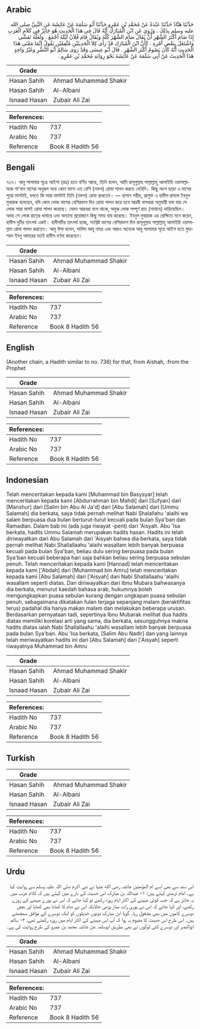 ## Arabic


<div dir="rtl" lang="ar" style={{fontSize:'larger',backgroundColor:'#f8f9fa',padding:20}}>
حَدَّثَنَا هَنَّادٌ حَدَّثَنَا عَبْدَةُ عَنْ مُحَمَّدِ بْنِ عَمْرٍو حَدَّثَنَا أَبُو سَلَمَةَ عَنْ عَائِشَةَ عَنِ النَّبِيِّ صلى الله عليه وسلم بِذَلِكَ ‏.‏ وَرُوِيَ عَنِ ابْنِ الْمُبَارَكِ أَنَّهُ قَالَ فِي هَذَا الْحَدِيثِ هُوَ جَائِزٌ فِي كَلاَمِ الْعَرَبِ إِذَا صَامَ أَكْثَرَ الشَّهْرِ أَنْ يُقَالَ صَامَ الشَّهْرَ كُلَّهُ وَيُقَالُ قَامَ فُلاَنٌ لَيْلَهُ أَجْمَعَ ‏.‏ وَلَعَلَّهُ تَعَشَّى وَاشْتَغَلَ بِبَعْضِ أَمْرِهِ ‏.‏ كَأَنَّ ابْنَ الْمُبَارَكِ قَدْ رَأَى كِلاَ الْحَدِيثَيْنِ مُتَّفِقَيْنِ يَقُولُ إِنَّمَا مَعْنَى هَذَا الْحَدِيثِ أَنَّهُ كَانَ يَصُومُ أَكْثَرَ الشَّهْرِ ‏.‏ قَالَ أَبُو عِيسَى وَقَدْ رَوَى سَالِمٌ أَبُو النَّضْرِ وَغَيْرُ وَاحِدٍ هَذَا الْحَدِيثَ عَنْ أَبِي سَلَمَةَ عَنْ عَائِشَةَ نَحْوَ رِوَايَةِ مُحَمَّدِ بْنِ عَمْرٍو ‏.‏
</div>
<div style={{backgroundColor:'#f8f9fa',padding:20, marginBottom: 10}}><table> <thead> <tr> <th>Grade</th> <th></th> </tr> </thead> <tbody> <tr><td>Hasan Sahih</td><td>Ahmad Muhammad Shakir</td></tr><tr><td>Hasan Sahih</td><td>Al-Albani</td></tr><tr><td>Isnaad Hasan</td><td>Zubair Ali Zai</td></tr></tbody></table><table> <thead> <tr> <th>References:</th> <th></th> </tr> </thead> <tbody><tr><td>Hadith No</td><td>737</td></tr><tr><td>Arabic No</td><td>737</td></tr><tr><td>Reference</td><td>Book 8 Hadith 56</td></tr></tbody></table></div>

## Bengali


<div dir="ltr" lang="bn" style={{fontSize:'larger',backgroundColor:'#f8f9fa',padding:20}}>
৭৩৭। আবু সালামার সূত্রে আইশা (রাঃ) হতে বর্ণিত আছে, তিনি বলেন, আমি রাসূলুল্লাহ সাল্লাল্লাহু আলাইহি ওয়াসাল্লামকে শা'বান মাসের অনুরূপ অন্য কোন মাসে এত বেশি (নফল) রোযা পালন করতে দেখিনি। কিছু অংশ ছাড়া এ মাসের পুরো মাসটাই, বলতে কি সারা মাসটাই তিনি (নফল) রোযা রাখতেন। — হাসান সহীহ, প্রাগুক্ত এ হাদীস প্রসঙ্গে ইবনুল মুবারাক বলেছেন, যদি কোন লোক মাসের বেশিরভাগ দিন রোযা পালন করে তবে আরবী বাগধারা অনুযায়ী বলা যায় সে লোক সারা মাসই রোযা পালন করেছে। যেমন আরবরা বলে থাকে, অমুক লোক সম্পূর্ণ রাত (নামাযে) দাড়িয়েছিল। অথচ সে লোক রাতের খাবারে এবং অন্যান্য প্রয়োজনে কিছু সময় ব্যয় করেছে। ইবনুল মুবারাক এর প্রেক্ষিতে মনে করেন, হাদীস দুটির তাৎপর্য একই। হাদীসটির তাৎপর্য হচ্ছে, সংশ্লিষ্ট মাসের বেশিরভাগ দিন রাসূলুল্লাহ সাল্লাল্লাহু আলাইহি ওয়াসাল্লাম রোযা পালন করতেন। আবু ঈসা বলেন, সালিম আবূ নাযর এবং আরও অনেকে আবু সালামার সূত্রে আইশ হতে মুহাম্মাদ ইবনু আমরের মতই হাদীস বর্ণনা করেছেন।
</div>
<div style={{backgroundColor:'#f8f9fa',padding:20, marginBottom: 10}}><table> <thead> <tr> <th>Grade</th> <th></th> </tr> </thead> <tbody> <tr><td>Hasan Sahih</td><td>Ahmad Muhammad Shakir</td></tr><tr><td>Hasan Sahih</td><td>Al-Albani</td></tr><tr><td>Isnaad Hasan</td><td>Zubair Ali Zai</td></tr></tbody></table><table> <thead> <tr> <th>References:</th> <th></th> </tr> </thead> <tbody><tr><td>Hadith No</td><td>737</td></tr><tr><td>Arabic No</td><td>737</td></tr><tr><td>Reference</td><td>Book 8 Hadith 56</td></tr></tbody></table></div>

## English


<div dir="ltr" lang="en" style={{fontSize:'larger',backgroundColor:'#f8f9fa',padding:20}}>
(Another chain, a Hadith similar to no. 736) for that, from Aishah, :from the Prophet
</div>
<div style={{backgroundColor:'#f8f9fa',padding:20, marginBottom: 10}}><table> <thead> <tr> <th>Grade</th> <th></th> </tr> </thead> <tbody> <tr><td>Hasan Sahih</td><td>Ahmad Muhammad Shakir</td></tr><tr><td>Hasan Sahih</td><td>Al-Albani</td></tr><tr><td>Isnaad Hasan</td><td>Zubair Ali Zai</td></tr></tbody></table><table> <thead> <tr> <th>References:</th> <th></th> </tr> </thead> <tbody><tr><td>Hadith No</td><td>737</td></tr><tr><td>Arabic No</td><td>737</td></tr><tr><td>Reference</td><td>Book 8 Hadith 56</td></tr></tbody></table></div>

## Indonesian


<div dir="ltr" lang="id" style={{fontSize:'larger',backgroundColor:'#f8f9fa',padding:20}}>
Telah menceritakan kepada kami [Muhammad bin Basysyar] telah menceritakan kepada kami [Abdurrahman bin Mahdi] dari [Sufyan] dari [Manshur] dari [Salim bin Abu Al Ja'd] dari [Abu Salamah] dari [Ummu Salamah] dia berkata, saya tidak pernah melihat Nabi Shalallahu 'alaihi wa salam berpuasa dua bulan berturut-turut kecuali pada bulan Sya'ban dan Ramadlan. Dalam bab ini (ada juga riwayat -pent) dari 'Aisyah. Abu 'Isa berkata, hadits Ummu Salamah merupakan hadits hasan. Hadits ini telah diriwayatkan dari Abu Salamah dari 'Aisyah bahwa dia berkata, saya tidak pernah melihat Nabi Shallallaahu 'alaihi wasallam lebih banyak berpuasa kecuali pada bulan Sya'ban, beliau dulu sering berpuasa pada bulan Sya'ban kecuali beberapa hari saja bahkan beliau sering berpuasa sebulan penuh. Telah menceritakan kepada kami [Hannad] telah menceritakan kepada kami ['Abdah] dari [Muhammad bin Amru] telah menceritakan kepada kami [Abu Salamah] dari ['Aisyah] dari Nabi Shallallaahu 'alaihi wasallam seperti diatas. Dan diriwayatkan dari Ibnu Mubara bahwasanya dia berkata, menurut kaedah bahasa arab, hukumnya boleh mengungkapkan puasa sebulan kurang dengan ungkapan puasa sebulan penuh, sebagaimana dikatakan fulan terjaga sepanjang malam (beraktifitas terus) padahal dia hanya makan malam dan melakukan beberapa urusan. Berdasarkan pernyataan tadi, sepertinya Ibnu Mubarak melihat dua hadits diatas memiliki korelasi arti yang sama, dia berkata, sesungguhnya makna hadits diatas ialah Nabi Shallallaahu 'alaihi wasallam lebih banyak berpuasa pada bulan Sya'ban. Abu 'Isa berkata, [Salim Abu Nadlr] dan yang lainnya telah meriwayatkan hadits ini dari [Abu Salamah] dari ['Aisyah] seperti riwayatnya Muhammad bin Amru
</div>
<div style={{backgroundColor:'#f8f9fa',padding:20, marginBottom: 10}}><table> <thead> <tr> <th>Grade</th> <th></th> </tr> </thead> <tbody> <tr><td>Hasan Sahih</td><td>Ahmad Muhammad Shakir</td></tr><tr><td>Hasan Sahih</td><td>Al-Albani</td></tr><tr><td>Isnaad Hasan</td><td>Zubair Ali Zai</td></tr></tbody></table><table> <thead> <tr> <th>References:</th> <th></th> </tr> </thead> <tbody><tr><td>Hadith No</td><td>737</td></tr><tr><td>Arabic No</td><td>737</td></tr><tr><td>Reference</td><td>Book 8 Hadith 56</td></tr></tbody></table></div>

## Turkish


<div dir="ltr" lang="tr" style={{fontSize:'larger',backgroundColor:'#f8f9fa',padding:20}}>

</div>
<div style={{backgroundColor:'#f8f9fa',padding:20, marginBottom: 10}}><table> <thead> <tr> <th>Grade</th> <th></th> </tr> </thead> <tbody> <tr><td>Hasan Sahih</td><td>Ahmad Muhammad Shakir</td></tr><tr><td>Hasan Sahih</td><td>Al-Albani</td></tr><tr><td>Isnaad Hasan</td><td>Zubair Ali Zai</td></tr></tbody></table><table> <thead> <tr> <th>References:</th> <th></th> </tr> </thead> <tbody><tr><td>Hadith No</td><td>737</td></tr><tr><td>Arabic No</td><td>737</td></tr><tr><td>Reference</td><td>Book 8 Hadith 56</td></tr></tbody></table></div>

## Urdu


<div dir="rtl" lang="ur" style={{fontSize:'larger',backgroundColor:'#f8f9fa',padding:20}}>
اس سند سے بھی اسے ام المؤمنین عائشہ رضی الله عنہا نے نبی اکرم صلی اللہ علیہ وسلم سے روایت کیا ہے۔ امام ترمذی کہتے ہیں: ۱- عبداللہ بن مبارک اس حدیث کے بارے میں کہتے ہیں کہ کلام عرب میں یہ جائز ہے کہ جب کوئی مہینے کے اکثر ایام روزہ رکھے تو کہا جائے کہ اس نے پورے مہینے کے روزے رکھے، اور کہا جائے کہ اس نے پوری رات نماز پڑھی حالانکہ اس نے شام کا کھانا بھی کھایا اور بعض دوسرے کاموں میں بھی مشغول رہا۔ گویا ابن مبارک دونوں حدیثوں کو ایک دوسرے کے موافق سمجھتے ہیں۔ اس طرح اس حدیث کا مفہوم یہ ہوا کہ آپ اس مہینے کے اکثر ایام میں روزہ رکھتے تھے، ۲- سالم ابوالنضر اور دوسرے کئی لوگوں نے بھی بطریق ابوسلمہ عن عائشہ محمد بن عمرو کی طرح روایت کی ہے۔
</div>
<div style={{backgroundColor:'#f8f9fa',padding:20, marginBottom: 10}}><table> <thead> <tr> <th>Grade</th> <th></th> </tr> </thead> <tbody> <tr><td>Hasan Sahih</td><td>Ahmad Muhammad Shakir</td></tr><tr><td>Hasan Sahih</td><td>Al-Albani</td></tr><tr><td>Isnaad Hasan</td><td>Zubair Ali Zai</td></tr></tbody></table><table> <thead> <tr> <th>References:</th> <th></th> </tr> </thead> <tbody><tr><td>Hadith No</td><td>737</td></tr><tr><td>Arabic No</td><td>737</td></tr><tr><td>Reference</td><td>Book 8 Hadith 56</td></tr></tbody></table></div>